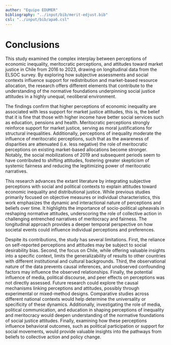 ```yaml
---
author: "Equipo EDUMER"
bibliography: "../input/bib/merit-edjust.bib"
csl: "../input/bib/apa6.csl"
---
```


# Conclusions

This study examined the complex interplay between perceptions of economic inequality, meritocratic perceptions, and attitudes toward market justice in Chile from 2016 to 2023, drawing on longitudinal data from the ELSOC survey. By exploring how subjective assessments and social contexts influence support for redistribution and market-based resource allocation, the research offers different elements that contribute to the understanding of the normative foundations underpinning social justice attitudes in a highly unequal, neoliberal environment.

The findings confirm that higher perceptions of economic inequality are associated with less support for market justice attitudes, this is, the belief that it is fine that those with higher income have better social services such as education, pensions and health. Meritocratic perceptions strongly reinforce support for market justice, serving as moral justifications for structural inequalities. Additionally, perceptions of inequality moderate the influence of meritocratic perceptions, such that as the awareness of disparities are attenuated (i.e. less negative) the role of meritocratic perceptions on existing market-based allocations become stronger. Notably, the social mobilizations of 2019 and subsequent periods seem to have contributed to shifting attitudes, fostering greater skepticism of systemic fairness and reducing the legitimizing power of meritocratic narratives.

This research advances the extant literature by integrating subjective perceptions with social and political contexts to explain attitudes toward economic inequality and distributional justice. While previous studies primarily focused on objective measures or individual characteristics, this work emphasizes the dynamic and interactional nature of perceptions and beliefs over time. It highlights the importance of socio-political upheavals in reshaping normative attitudes, underscoring the role of collective action in challenging entrenched narratives of meritocracy and fairness. The longitudinal approach provides a deeper temporal perspective on how societal events could influence individual perceptions and preferences.

Despite its contributions, the study has several limitations. First, the reliance on self-reported perceptions and attitudes may be subject to social desirability bias. Second, the focus on Chile, while offering valuable insights into a specific context, limits the generalizability of results to other countries with different institutional and cultural backgrounds. Third, the observational nature of the data prevents causal inferences, and unobserved confounding factors may influence the observed relationships. Finally, the potential influence of media, political discourse, and peer effects on perceptions was not directly assessed. Future research could explore the causal mechanisms linking perceptions and attitudes, possibly through experimental or mixed-method designs. Comparative studies across different national contexts would help determine the universality or specificity of these dynamics. Additionally, investigating the role of media, political communication, and education in shaping perceptions of inequality and meritocracy would deepen understanding of the normative foundations of social justice attitudes. Finally, examining how these perceptions influence behavioral outcomes, such as political participation or support for social movements, would provide valuable insights into the pathways from beliefs to collective action and policy change.



